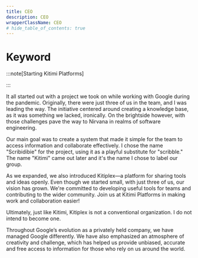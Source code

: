 ```yaml
---
title: CEO
description: CEO 
wrapperClassName: CEO
# hide_table_of_contents: true
---
```


# Keyword

:::note[Starting Kitimi Platforms]

:::

It all started out with a project we took on while working with Google during the pandemic. Originally, there were just three of us in the team, and I was leading the way. The initiative centered around creating a knowledge base, as it was something we lacked, ironically. On the brightside however, with those challenges pave the way to Nirvana in realms of software engineering. 



Our main goal was to create a system that made it simple for the team to access information and collaborate effectively.
I chose the name "Scribidibie" for the project, using it as a playful substitute for "scribble." The name "Kitimi" came out later and it's the name I chose to label our group.


As we expanded, we also introduced Kitiplex—a platform for sharing tools and ideas openly. Even though we started small, with just three of us, our vision has grown. We're committed to developing useful tools for teams and contributing to the wider community. Join us at Kitimi Platforms in making work and collaboration easier!



Ultimately, just like Kitimi, Kitiplex is not a conventional organization. I do not intend to become one. 

Throughout Google’s evolution as a privately held company, we have managed Google differently. We have also emphasized an atmosphere of creativity and challenge, which has helped us provide unbiased, accurate and free access to information for those who rely on us around the world.